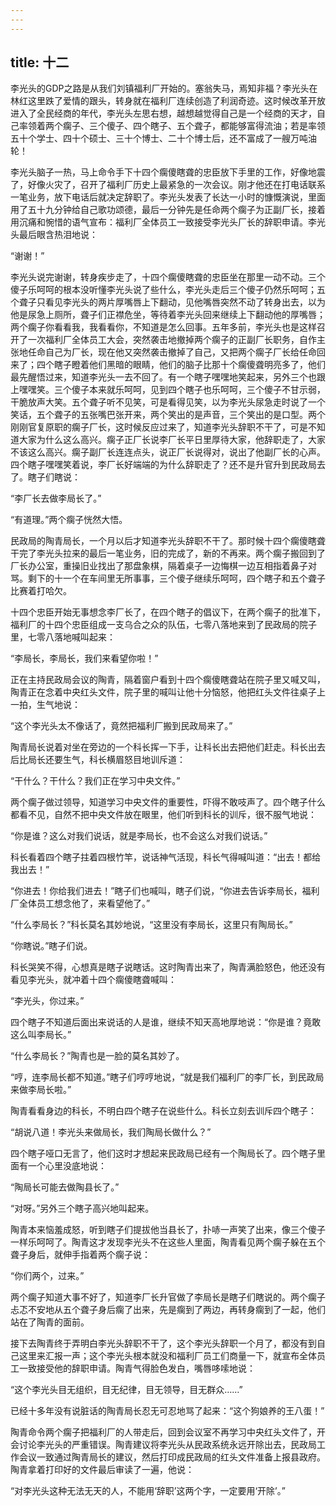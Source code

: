 ```yaml
---
---
---
```

title: 十二
---




李光头的GDP之路是从我们刘镇福利厂开始的。塞翁失马，焉知非福？李光头在林红这里跌了爱情的跟头，转身就在福利厂连续创造了利润奇迹。这时候改革开放进入了全民经商的年代，李光头左思右想，越想越觉得自己是一个经商的天才，自己率领着两个瘸子、三个傻子、四个瞎子、五个聋子，都能够富得流油；若是率领五十个学士、四十个硕士、三十个博士、二十个博士后，还不富成了一艘万吨油轮！

李光头脑子一热，马上命令手下十四个瘸傻瞎聋的忠臣放下手里的工作，好像地震了，好像火灾了，召开了福利厂历史上最紧急的一次会议。刚才他还在打电话联系一笔业务，放下电话后就决定辞职了。李光头发表了长达一小时的慷慨演说，里面用了五十九分钟给自己歌功颂德，最后一分钟先是任命两个瘸子为正副厂长，接着用沉痛和惋惜的语气宣布：福利厂全体员工一致接受李光头厂长的辞职申请。李光头最后眼含热泪地说：

“谢谢！”

李光头说完谢谢，转身疾步走了，十四个瘸傻瞎聋的忠臣坐在那里一动不动。三个傻子乐呵呵的根本没听懂李光头说了些什么，李光头走后三个傻子仍然乐呵呵；五个聋子只看见李光头的两片厚嘴唇上下翻动，见他嘴唇突然不动了转身出去，以为他是尿急上厕所，聋子们正襟危坐，等待着李光头回来继续上下翻动他的厚嘴唇；两个瘸子你看看我，我看看你，不知道是怎么回事。五年多前，李光头也是这样召开了一次福利厂全体员工大会，突然袭击地撤掉两个瘸子的正副厂长职务，自作主张地任命自己为厂长，现在他又突然袭击撤掉了自己，又把两个瘸子厂长给任命回来了；四个瞎子瞪着他们黑暗的眼睛，他们的脑子比那十个瘸傻聋明亮多了，他们最先醒悟过来，知道李光头一去不回了。有一个瞎子嘿嘿地笑起来，另外三个也跟上嘿嘿笑。三个傻子本来就乐呵呵，见到四个瞎子也乐呵呵，三个傻子不甘示弱，干脆放声大笑。五个聋子听不见笑，可是看得见笑，以为李光头尿急走时说了一个笑话，五个聋子的五张嘴巴张开来，两个笑出的是声音，三个笑出的是口型。两个刚刚官复原职的瘸子厂长，这时候反应过来了，知道李光头辞职不干了，可是不知道大家为什么这么高兴。瘸子正厂长说李厂长平日里厚待大家，他辞职走了，大家不该这么高兴。瘸子副厂长连连点头，说正厂长说得对，说出了他副厂长的心声。四个瞎子嘿嘿笑着说，李厂长好端端的为什么辞职走了？还不是升官升到民政局去了。瞎子们瞎说：

“李厂长去做李局长了。”

“有道理。”两个瘸子恍然大悟。

民政局的陶青局长，一个月以后才知道李光头辞职不干了。那时候十四个瘸傻瞎聋干完了李光头拉来的最后一笔业务，旧的完成了，新的不再来。两个瘸子搬回到了厂长办公室，重操旧业找出了那盘象棋，隔着桌子一边悔棋一边互相指着鼻子对骂。剩下的十一个在车间里无所事事，三个傻子继续乐呵呵，四个瞎子和五个聋子比赛着打哈欠。

十四个忠臣开始无事想念李厂长了，在四个瞎子的倡议下，在两个瘸子的批准下，福利厂的十四个忠臣组成一支乌合之众的队伍，七零八落地来到了民政局的院子里，七零八落地喊叫起来：

“李局长，李局长，我们来看望你啦！”

正在主持民政局会议的陶青，隔着窗户看到十四个瘸傻瞎聋站在院子里又喊又叫，陶青正在念着中央红头文件，院子里的喊叫让他十分恼怒，他把红头文件往桌子上一拍，生气地说：

“这个李光头太不像话了，竟然把福利厂搬到民政局来了。”

陶青局长说着对坐在旁边的一个科长挥一下手，让科长出去把他们赶走。科长出去后比局长还要生气，科长横眉怒目地训斥道：

“干什么？干什么？我们正在学习中央文件。”

两个瘸子做过领导，知道学习中央文件的重要性，吓得不敢吱声了。四个瞎子什么都看不见，自然不把中央文件放在眼里，他们听到科长的训斥，很不服气地说：

“你是谁？这么对我们说话，就是李局长，也不会这么对我们说话。”

科长看着四个瞎子拄着四根竹竿，说话神气活现，科长气得喊叫道：“出去！都给我出去！”

“你进去！你给我们进去！”瞎子们也喊叫，瞎子们说，“你进去告诉李局长，福利厂全体员工想念他了，来看望他了。”

“什么李局长？”科长莫名其妙地说，“这里没有李局长，这里只有陶局长。”

“你瞎说。”瞎子们说。

科长哭笑不得，心想真是瞎子说瞎话。这时陶青出来了，陶青满脸怒色，他还没有看见李光头，就冲着十四个瘸傻瞎聋喊叫：

“李光头，你过来。”

四个瞎子不知道后面出来说话的人是谁，继续不知天高地厚地说：“你是谁？竟敢这么叫李局长。”

“什么李局长？”陶青也是一脸的莫名其妙了。

“哼，连李局长都不知道。”瞎子们哼哼地说，“就是我们福利厂的李厂长，到民政局来做李局长啦。”

陶青看看身边的科长，不明白四个瞎子在说些什么。科长立刻去训斥四个瞎子：

“胡说八道！李光头来做局长，我们陶局长做什么？”

四个瞎子哑口无言了，他们这时才想起来民政局已经有一个陶局长了。四个瞎子里面有一个心里没底地说：

“陶局长可能去做陶县长了。”

“对呀。”另外三个瞎子高兴地叫起来。

陶青本来恼羞成怒，听到瞎子们提拔他当县长了，扑哧一声笑了出来，像三个傻子一样乐呵呵了。陶青这才发现李光头不在这些人里面，陶青看见两个瘸子躲在五个聋子身后，就伸手指着两个瘸子说：

“你们两个，过来。”

两个瘸子知道大事不好了，知道李厂长升官做了李局长是瞎子们瞎说的。两个瘸子忐忑不安地从五个聋子身后瘸了出来，先是瘸到了两边，再转身瘸到了一起，他们站在了陶青的面前。

接下去陶青终于弄明白李光头辞职不干了，这个李光头辞职一个月了，都没有到自己这里来汇报一声；这个李光头根本就没和福利厂员工们商量一下，就宣布全体员工一致接受他的辞职申请。陶青气得脸色发白，嘴唇哆嗦地说：

“这个李光头目无组织，目无纪律，目无领导，目无群众……”

已经十多年没有说脏话的陶青局长忍无可忍地骂了起来：“这个狗娘养的王八蛋！”

陶青命令两个瘸子把福利厂的人带走后，回到会议室不再学习中央红头文件了，开会讨论李光头的严重错误。陶青建议将李光头从民政系统永远开除出去，民政局工作会议一致通过陶青局长的建议，然后打印成民政局的红头文件准备上报县政府。陶青拿着打印好的文件最后审读了一遍，他说：

“对李光头这种无法无天的人，不能用‘辞职’这两个字，一定要用‘开除’。”
